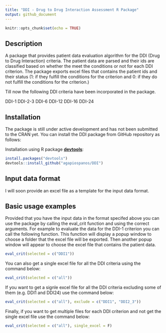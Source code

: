 ```yaml
---
title: "DDI - Drug to Drug Interaction Assessment R Package"
output: github_document
---
```


```r
knitr::opts_chunk$set(echo = TRUE)
```

## Description

A package that provides patient data evaluation algorithm for the DDI (Drug to Drug Interaction) criteria. The patient data are parsed and their ids are classified based on whether the meet the conditions or not for each DDI criterion.
The package exports excel files that contains the patient ids and their status (1: if they fulfill the conditions for the criterion and 0: if they do not fulfill the conditions for the criterion.)

Till now the following DDI criteria have been incorporated in the package.

DDI-1
DDI-2-3
DDI-6
DDI-12
DDI-16
DDI-24

## Installation

The package is still under active development and has not been submitted to the CRAN yet.
You can install the DDI package from GitHub repository as follows:

Installation using R package **[devtools](https://cran.r-project.org/package=devtools)**:

```r
install.packages("devtools")
devtools::install_github("agapiospanos/DDI")
```

## Input data format

I will soon provide an excel file as a template for the input data format.

## Basic usage examples

Provided that you have the input data in the format specifed above you can use the package by calling the eval_crit function and using the correct arguments. For example to evaluate the data for the DDI-1 criterion you can call the following function. This function will display a popup window to choose a folder that the excel file will be exported. Then another popup window will appear to choose the excel file that contains the patient data.

```r
eval_crit(selected = c("DDI1"))
```

You can also get a single excel file for all the DDI criteria using the command below:

```r
eval_crit(selected = c("all"))
```

If you want to get a signle excel file for all the DDI criteria excluding some of them (e.g. DDI1 and DDI24) use the command below:

```r
eval_crit(selected = c("all"), exclude = c("DDI1", "DDI2_3"))
```

Finally, if you want to get multiple files for each DDI criterion and not get the single excel file use the command below:

```r
eval_crit(selected = c("all"), single_excel = F)
```
